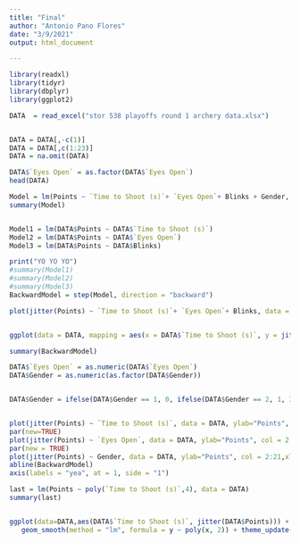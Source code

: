 ```yaml
---
title: "Final"
author: "Antonio Pano Flores"
date: "3/9/2021"
output: html_document

---
```

```r
library(readxl)
library(tidyr)
library(dbplyr)
library(ggplot2)
```

```r

DATA  = read_excel("stor 538 playoffs round 1 archery data.xlsx")


DATA = DATA[,-c(1)]
DATA = DATA[,c(1:23)]
DATA = na.omit(DATA)

DATA$`Eyes Open` = as.factor(DATA$`Eyes Open`)
head(DATA)
```


```r
Model = lm(Points ~ `Time to Shoot (s)`+ `Eyes Open`+ Blinks + Gender, data = DATA)
summary(Model)


Model1 = lm(DATA$Points ~ DATA$`Time to Shoot (s)`)
Model2 = lm(DATA$Points ~ DATA$`Eyes Open`)
Model3 = lm(DATA$Points ~ DATA$Blinks)

print("YO YO YO")
#summary(Model1)
#summary(Model2)
#summary(Model3)
BackwardModel = step(Model, direction = "backward")
```


```r
plot(jitter(Points) ~ `Time to Shoot (s)`+ `Eyes Open`+ Blinks, data = DATA, ylab="Points", col = 2:21)


ggplot(data = DATA, mapping = aes(x = DATA$`Time to Shoot (s)`, y = jitter(DATA$Points))) + geom_point(colour = "black", shape = 21, size = 3) + theme_classic() + xlab("Time To Shoot (seconds)") + ylab("Points") 

summary(BackwardModel)
```


```r
DATA$`Eyes Open` = as.numeric(DATA$`Eyes Open`)
DATA$Gender = as.numeric(as.factor(DATA$Gender))


DATA$Gender = ifelse(DATA$Gender == 1, 0, ifelse(DATA$Gender == 2, 1, 3))


plot(jitter(Points) ~ `Time to Shoot (s)`, data = DATA, ylab="Points", col = 2:21, xlab = "`Time to Shoot (s)` + `Eyes Open` + Gender")
par(new=TRUE)
plot(jitter(Points) ~ `Eyes Open`, data = DATA, ylab="Points", col = 2:21, xlab = "`Time to Shoot (s)` + `Eyes Open` + Gender")
par(new = TRUE)
plot(jitter(Points) ~ Gender, data = DATA, ylab="Points", col = 2:21,xlab = "`Time to Shoot (s)` + `Eyes Open` + Gender")
abline(BackwardModel)
axis(labels = "yea", at = 1, side = "1")
```



```r
last = lm(Points ~ poly(`Time to Shoot (s)`,4), data = DATA)
summary(last)


ggplot(data=DATA,aes(DATA$`Time to Shoot (s)`, jitter(DATA$Points))) + geom_point(colour = "deepskyblue3", shape = 21, size = 3) + 
   geom_smooth(method = "lm", formula = y ~ poly(x, 2)) + theme_update() + xlab("Time To Shoot (seconds)") + ylab("Points") +   scale_color_identity()
```
